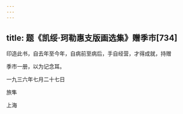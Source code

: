 ```yaml
---
---
---
```

title: 题《凯绥·珂勒惠支版画选集》赠季巿[734]
---




印造此书，自去年至今年，自病前至病后，手自经营，才得成就，持赠

季巿一册，以为记念耳。

一九三六年七月二十七日

旅隼

上海